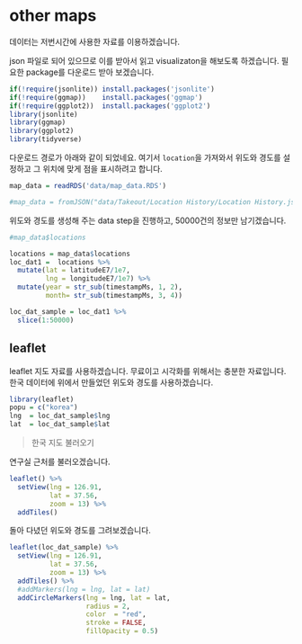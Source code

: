# other maps
 데이터는 저번시간에 사용한 자료를 이용하겠습니다. 

 json 파일로 되어 있으므로 이를 받아서 읽고 visualizaton을 해보도록 하겠습니다. 필요한 package를 다운로드 받아 보겠습니다. 

```r
if(!require(jsonlite)) install.packages('jsonlite')
if(!require(ggmap))    install.packages('ggmap')
if(!require(ggplot2))  install.packages('ggplot2')
library(jsonlite)
library(ggmap)
library(ggplot2)
library(tidyverse)
```

 다운로드 경로가 아래와 같이 되었네요. 여기서 `location`을 가져와서 위도와 경도를 설정하고 그 위치에 맞게 점을 표시하려고 합니다. 
```r
map_data = readRDS('data/map_data.RDS')
```

```r
#map_data = fromJSON("data/Takeout/Location History/Location History.json")
```
 위도와 경도를 생성해 주는 data step을 진행하고, 50000건의 정보만 남기겠습니다.
```r
#map_data$locations

locations = map_data$locations
loc_dat1 =  locations %>%
  mutate(lat = latitudeE7/1e7, 
         lng = longitudeE7/1e7) %>%
  mutate(year = str_sub(timestampMs, 1, 2), 
         month= str_sub(timestampMs, 3, 4))

loc_dat_sample = loc_dat1 %>%
  slice(1:50000)
```

## leaflet
 leaflet 지도 자료를 사용하겠습니다. 무료이고 시각화를 위해서는 충분한 자료입니다. 한국 데이터에 위에서 만들었던 위도와 경도를 사용하겠습니다. 
```r
library(leaflet)
popu = c("korea")
lng  = loc_dat_sample$lng
lat  = loc_dat_sample$lat
```
> 한국 지도 불러오기

 연구실 근처를 불러오겠습니다. 
```r
leaflet() %>%
  setView(lng = 126.91, 
          lat = 37.56, 
          zoom = 13) %>%
  addTiles()

```
 돌아 다녔던 위도와 경도를 그려보겠습니다.  
```r
leaflet(loc_dat_sample) %>%
  setView(lng = 126.91, 
          lat = 37.56, 
          zoom = 13) %>%
  addTiles() %>%
  #addMarkers(lng = lng, lat = lat)
  addCircleMarkers(lng = lng, lat = lat, 
                   radius = 2, 
                   color  = "red", 
                   stroke = FALSE, 
                   fillOpacity = 0.5)

```



